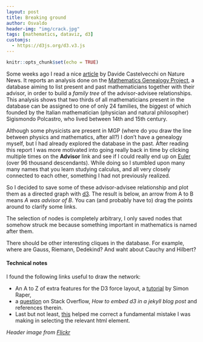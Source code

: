 ```yaml
---
layout: post
title: Breaking ground
author: Osvaldo
header-img: "img/crack.jpg"
tags: [mathematics, dataviz, d3]
customjs:
  - https://d3js.org/d3.v3.js
---
```

```r
knitr::opts_chunk$set(echo = TRUE)
```

Some weeks ago I read a nice [article](http://www.nature.com/news/majority-of-mathematicians-hail-from-just-24-scientific-families-1.20491)
by Davide Castelvecchi on Nature News. It reports an analysis done on the
[Mathematics Genealogy Project](http://genealogy.math.ndsu.nodak.edu/), a database
aiming to list present and past mathematicians together with their advisor, in
order to build a _family tree_ of the advisor-advisee relationships. This
analysis shows that two thirds of all mathematicians present in the database can
be assigned to one of only 24 families, the biggest of which founded by the
Italian mathematician (physician and natural philosopher)
Sigismondo Polcastro, who lived between 14th and 15th century.

Although some physicists are present in MGP (where do you draw the line between
physics and mathematics, after all?) I don't have a genealogy myself, but
I had already explored the database in the past. After reading this report I
was more motivated into going really back in time by clicking multiple times on the
**Advisor** link and see if I could really end up on
[Euler](https://genealogy.math.ndsu.nodak.edu/id.php?id=38586) (over 96 thousand
descendants). While doing so I stumbled upon many many names that you learn
studying calculus, and all very closely connected to each other, something I
had not previously realized.

So I decided to save some of these advisor-advisee relationship and plot them
as a directed graph with [d3](https://d3js.org). The result is below,
an arrow from A to B means _A was advisor of B_.
You can (and probably have to) drag the points around to clarify some links.

<div id="d3graph"></div>

<style>

.box {
  font: 10px sans-serif;
}

.node {
    fill: #657b83;
    opacity: 0.4;
}
.node text {
    fill: #000;
    pointer-events: none;
    font: 13px sans-serif;
}
.link {
    stroke: #657b83;
    stroke-opacity: .7;
}
</style>

<script type="text/javascript" src="https://d3js.org/d3.v3.js"></script>

<script>
var links = [
    {source: "Marin Mersenne", target: "Blaise Pascal"},
    {source: "Marin Mersenne", target: "Frans van Schooten, Jr."},
    {source: "Frans van Schooten, Jr.", target: "Christiaan Huygens"},
//    {source: "Frans van Schooten, Jr.", target: "Johan de Witt"},
    {source: "Christiaan Huygens", target: "Gottfried W. Leibniz"},
    {source: "Gottfried W. Leibniz", target: "Nicolas Malebranche"},
    {source: "Nicolas Malebranche", target: "Jakob Bernoulli"},
    {source: "Jakob Bernoulli", target: "Nikolaus (I) Bernoulli"},
    {source: "Jakob Bernoulli", target: "Johann Bernoulli"},
    {source: "Johann Bernoulli", target: "Daniel Bernoulli"},
    {source: "Johann Bernoulli", target: "Leonhard Euler"},
    {source: "Leonhard Euler", target: "Joseph-Louis Lagrange"},
    {source: "Giovanni B. Beccaria", target: "Joseph-Louis Lagrange"},
    {source: "Joseph-Louis Lagrange", target: "Jean-Baptiste Fourier"},
    {source: "Joseph-Louis Lagrange", target: "Simeon D. Poisson"},
    {source: "Pierre-Simon Laplace", target: "Simeon D. Poisson"},
    {source: "Jean-Baptiste Fourier", target: "Gustav Dirichlet"},
    {source: "Simeon D. Poisson", target: "Gustav Dirichlet"},
    {source: "Simeon D. Poisson", target: "Joseph Liouville"},
    {source: "Jean-Baptiste Fourier", target: "Giovanni A. A. Plana"},
    {source: "Joseph-Louis Lagrange", target: "Giovanni A. A. Plana"},
    {source: "Gustav Dirichlet", target: "August Kramer"},
    {source: "Gustav Dirichlet", target: "Leopold Kronecker"},
    {source: "Gustav Dirichlet", target: "Rudolf Lipschitz"},
    {source: "Rudolf Lipschitz", target: "C. Felix Klein"}
];

var nodes = {};

// Compute the distinct nodes from the links.
links.forEach(function(link) {
  link.source = nodes[link.source] || (nodes[link.source] = {name: link.source});
  link.target = nodes[link.target] || (nodes[link.target] = {name: link.target});
});

var width = 740,
    height = 800;

var force = d3.layout.force()
    .nodes(d3.values(nodes))
    .links(links)
    .size([width, height])
    .linkDistance(55)
    .charge(-900)
    .start();

//var svg = d3.select("body")
var svg = d3.select("#d3graph")
		.append("svg")
    .attr("class", "box")
    .attr("width", width)
    .attr("height", height);

//Create all the line svgs but without locations yet
var link = svg.selectAll(".link")
    .data(force.links())
    .enter().append("line")
    .attr("class", "link")
    .style("marker-end",  "url(#advisor)"); //Added


var node = svg.selectAll(".node")
    .data(force.nodes())
    .enter().append("g")
    .attr("class", "node")
    .call(force.drag);

node.append("circle")
    .attr("r", 4)

node.append("text")
      .attr("dx", 8)
      .attr("dy", ".85em")
      .text(function(d) { return d.name });

force.on("tick", function () {

    link.attr("x1", function (d) {
        return d.source.x;
    })
        .attr("y1", function (d) {
        return d.source.y;
    })
        .attr("x2", function (d) {
        return d.target.x;
    })
        .attr("y2", function (d) {
        return d.target.y;
    });

    d3.selectAll("circle").attr("cx", function (d) {
        return d.x;
    })
        .attr("cy", function (d) {
        return d.y;
    });

    d3.selectAll("text").attr("x", function (d) {
        return d.x;
    })
        .attr("y", function (d) {
        return d.y;
    });

});

// this defines the marker-end programmatically
svg.append("defs").selectAll("marker")
    .data(["advisor"])
  .enter().append("marker")
    .attr("id", function(d) { return d; })
    .attr("viewBox", "0 -1 2 2")
    .attr("refX", 2)
    .attr("refY", 0)
    .attr("markerWidth", 6)
    .attr("markerHeight", 6)
    .attr("orient", "auto")
  .append("path")
    .attr("d", "M0,-1 L2,0 L0,1 z")
    //.style("stroke", "#f00")
    .style("fill", "#268bd2")
    .style("opacity", "1.0");
</script>

The selection of nodes is completely arbitrary, I only saved nodes that
somehow struck me because something important in mathematics is named after
them.

There should be other interesting cliques in the database. For example, where
are Gauss, Riemann, Dedekind? And waht about Cauchy and Hilbert?

#### Technical notes

I found the following links useful to draw the network:

- An A to Z of extra features for the D3 force layout, a
  [tutorial](http://www.coppelia.io/2014/07/an-a-to-z-of-extra-features-for-the-d3-force-layout/)
  by Simon Raper,
- a [question](http://stackoverflow.com/questions/22651346/how-to-embed-a-d3-js-example-to-the-jekyll-blog-post)
  on Stack Overflow, _How to embed d3 in a jekyll blog post_ and references therein.
- Last but not least, [this](http://stackoverflow.com/questions/13865606/append-svg-canvas-to-element-other-than-body-using-d3) helped me correct a fundamental mistake I was making in
  selecting the relevant html element.

_Header image from [Flickr](https://flic.kr/p/xZjJW)_
